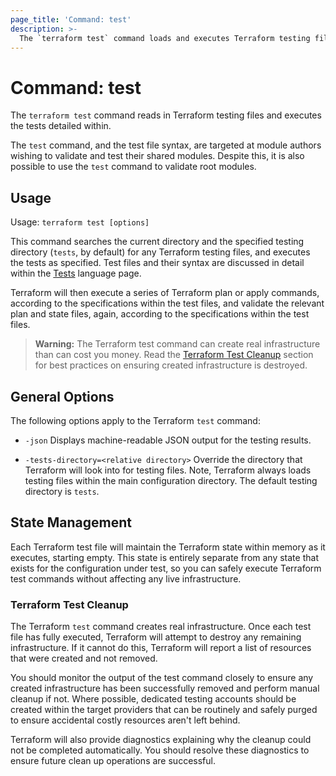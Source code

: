 ```yaml
---
page_title: 'Command: test'
description: >-
  The `terraform test` command loads and executes Terraform testing files.
---
```


# Command: test

The `terraform test` command reads in Terraform testing files and executes the tests detailed within.

The `test` command, and the test file syntax, are targeted at module authors wishing to validate and test their shared modules. Despite this, it is also possible to use the `test` command to validate root modules.

## Usage

Usage: `terraform test [options]`

This command searches the current directory and the specified testing directory (`tests`, by default) for any Terraform testing files, and executes the tests as specified. Test files and their syntax are discussed in detail within the [Tests](/terraform/language/tests) language page.

Terraform will then execute a series of Terraform plan or apply commands, according to the specifications within the test files, and validate the relevant plan and state files, again, according to the specifications within the test files.

> **Warning:** The Terraform test command can create real infrastructure than can cost you money. Read the [Terraform Test Cleanup](#terraform-test-cleanup) section for best practices on ensuring created infrastructure is destroyed.

## General Options

The following options apply to the Terraform `test` command:

* `-json` Displays machine-readable JSON output for the testing results.

* `-tests-directory=<relative directory>` Override the directory that Terraform will look into for testing files. Note, Terraform always loads testing files within the main configuration directory. The default testing directory is `tests`.

## State Management

Each Terraform test file will maintain the Terraform state within memory as it executes, starting empty. This state is entirely separate from any state that exists for the configuration under test, so you can safely execute Terraform test commands without affecting any live infrastructure.

### Terraform Test Cleanup

The Terraform `test` command creates real infrastructure. Once each test file has fully executed, Terraform will attempt to destroy any remaining infrastructure. If it cannot do this, Terraform will report a list of resources that were created and not removed.

You should monitor the output of the test command closely to ensure any created infrastructure has been successfully removed and perform manual cleanup if not. Where possible, dedicated testing accounts should be created within the target providers that can be routinely and safely purged to ensure accidental costly resources aren't left behind.

Terraform will also provide diagnostics explaining why the cleanup could not be completed automatically. You should resolve these diagnostics to ensure future clean up operations are successful.
